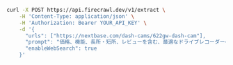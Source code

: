 ```bash cURL
curl -X POST https://api.firecrawl.dev/v1/extract \
    -H 'Content-Type: application/json' \
    -H 'Authorization: Bearer YOUR_API_KEY' \
    -d '{
      "urls": ["https://nextbase.com/dash-cams/622gw-dash-cam"],
      "prompt": "価格、機能、長所・短所、レビューを含む、最適なドライブレコーダーの詳細を抽出してください。",
      "enableWebSearch": true
    }'
```

